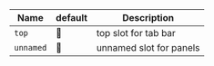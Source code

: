 | Name      | default | Description             |
|-----------|---------|-------------------------|
| `top`     | 🚫      | top slot for tab bar    |
| `unnamed` | 🚫      | unnamed slot for panels |
